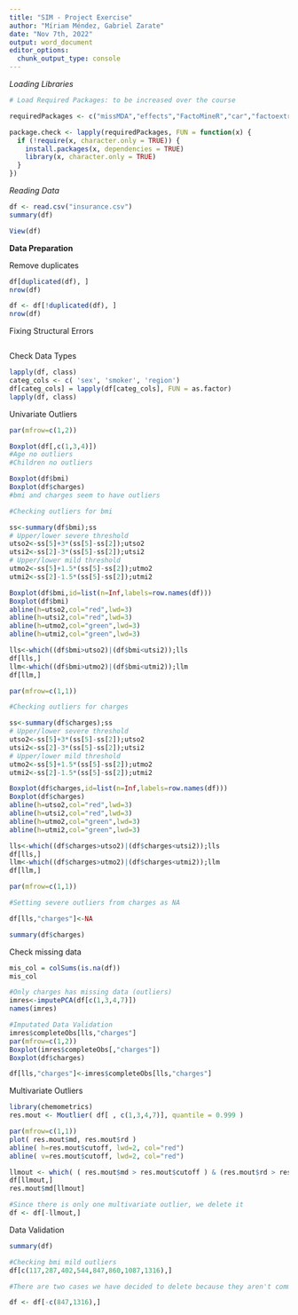 ```yaml
---
title: "SIM - Project Exercise"
author: "Míriam Méndez, Gabriel Zarate"
date: "Nov 7th, 2022"
output: word_document
editor_options: 
  chunk_output_type: console
---
```


*Loading Libraries*

```r
# Load Required Packages: to be increased over the course

requiredPackages <- c("missMDA","effects","FactoMineR","car","factoextra","RColorBrewer","ggplot2","dplyr","ggmap","ggthemes","knitr","chemometrics","rpart","ROCR","corrr","readxl","RColorBrewer","ggplot2","corrplot","plotly","xlsx","reshape2","scales","stargazer","kableExtra")

package.check <- lapply(requiredPackages, FUN = function(x) {
  if (!require(x, character.only = TRUE)) {
    install.packages(x, dependencies = TRUE)
    library(x, character.only = TRUE)
  }
})
```


*Reading Data*

```r
df <- read.csv("insurance.csv")
summary(df)

View(df)
```

**Data Preparation**

Remove duplicates

```r
df[duplicated(df), ]
nrow(df)

df <- df[!duplicated(df), ]
nrow(df)
```

Fixing Structural Errors

```r

```

Check Data Types

```r
lapply(df, class)
categ_cols <- c( 'sex', 'smoker', 'region')
df[categ_cols] = lapply(df[categ_cols], FUN = as.factor)
lapply(df, class)

```

Univariate Outliers

```r
par(mfrow=c(1,2))

Boxplot(df[,c(1,3,4)])
#Age no outliers
#Children no outliers

Boxplot(df$bmi)
Boxplot(df$charges)
#bmi and charges seem to have outliers

#Checking outliers for bmi

ss<-summary(df$bmi);ss
# Upper/lower severe threshold
utso2<-ss[5]+3*(ss[5]-ss[2]);utso2
utsi2<-ss[2]-3*(ss[5]-ss[2]);utsi2
# Upper/lower mild threshold
utmo2<-ss[5]+1.5*(ss[5]-ss[2]);utmo2
utmi2<-ss[2]-1.5*(ss[5]-ss[2]);utmi2

Boxplot(df$bmi,id=list(n=Inf,labels=row.names(df)))
Boxplot(df$bmi)
abline(h=utso2,col="red",lwd=3)
abline(h=utsi2,col="red",lwd=3)
abline(h=utmo2,col="green",lwd=3)
abline(h=utmi2,col="green",lwd=3)

lls<-which((df$bmi>utso2)|(df$bmi<utsi2));lls
df[lls,]
llm<-which((df$bmi>utmo2)|(df$bmi<utmi2));llm
df[llm,]

par(mfrow=c(1,1))

#Checking outliers for charges

ss<-summary(df$charges);ss
# Upper/lower severe threshold
utso2<-ss[5]+3*(ss[5]-ss[2]);utso2
utsi2<-ss[2]-3*(ss[5]-ss[2]);utsi2
# Upper/lower mild threshold
utmo2<-ss[5]+1.5*(ss[5]-ss[2]);utmo2
utmi2<-ss[2]-1.5*(ss[5]-ss[2]);utmi2

Boxplot(df$charges,id=list(n=Inf,labels=row.names(df)))
Boxplot(df$charges)
abline(h=utso2,col="red",lwd=3)
abline(h=utsi2,col="red",lwd=3)
abline(h=utmo2,col="green",lwd=3)
abline(h=utmi2,col="green",lwd=3)

lls<-which((df$charges>utso2)|(df$charges<utsi2));lls
df[lls,]
llm<-which((df$charges>utmo2)|(df$charges<utmi2));llm
df[llm,]

par(mfrow=c(1,1))

#Setting severe outliers from charges as NA

df[lls,"charges"]<-NA

summary(df$charges)
```


Check missing data

```r
mis_col = colSums(is.na(df))
mis_col

#Only charges has missing data (outliers)
imres<-imputePCA(df[c(1,3,4,7)])
names(imres)

#Imputated Data Validation
imres$completeObs[lls,"charges"]
par(mfrow=c(1,2))
Boxplot(imres$completeObs[,"charges"])
Boxplot(df$charges)

df[lls,"charges"]<-imres$completeObs[lls,"charges"]

```

Multivariate Outliers
```r
library(chemometrics)
res.mout <- Moutlier( df[ , c(1,3,4,7)], quantile = 0.999 )

par(mfrow=c(1,1))
plot( res.mout$md, res.mout$rd )
abline( h=res.mout$cutoff, lwd=2, col="red")
abline( v=res.mout$cutoff, lwd=2, col="red")

llmout <- which( ( res.mout$md > res.mout$cutoff ) & (res.mout$rd > res.mout$cutoff) );llmout
df[llmout,]
res.mout$md[llmout]

#Since there is only one multivariate outlier, we delete it
df <- df[-llmout,]

```


Data Validation
```r
summary(df)

#Checking bmi mild outliers
df[c(117,287,402,544,847,860,1087,1316),]

#There are two cases we have decided to delete because they aren't common, they are on the obbessity type IV, and have a really low age

df <- df[-c(847,1316),]

```


